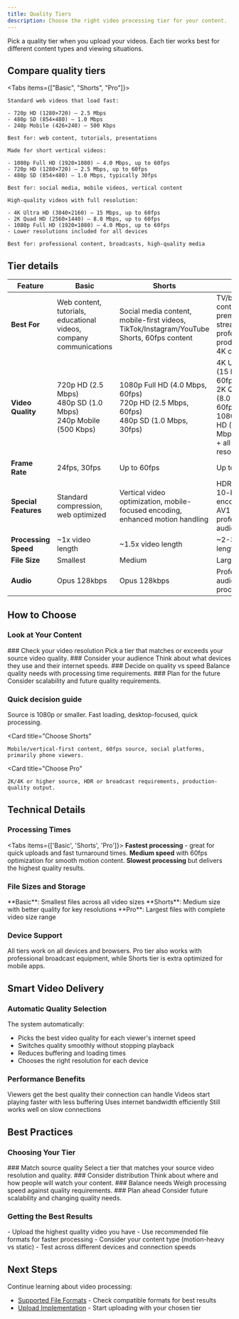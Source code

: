 ```yaml
---
title: Quality Tiers
description: Choose the right video processing tier for your content.
---
```




Pick a quality tier when you upload your videos. Each tier works best for different content types and viewing situations.

## Compare quality tiers

<Tabs items={["Basic", "Shorts", "Pro"]}>
  <Tab value="Basic">

    Standard web videos that load fast:

    - 720p HD (1280×720) — 2.5 Mbps
    - 480p SD (854×480) — 1.0 Mbps
    - 240p Mobile (426×240) — 500 Kbps

    Best for: web content, tutorials, presentations

  </Tab>

  <Tab value="Shorts">

    Made for short vertical videos:

    - 1080p Full HD (1920×1080) — 4.0 Mbps, up to 60fps
    - 720p HD (1280×720) — 2.5 Mbps, up to 60fps
    - 480p SD (854×480) — 1.0 Mbps, typically 30fps

    Best for: social media, mobile videos, vertical content

  </Tab>

  <Tab value="Pro">

    High-quality videos with full resolution:

    - 4K Ultra HD (3840×2160) — 15 Mbps, up to 60fps
    - 2K Quad HD (2560×1440) — 8.0 Mbps, up to 60fps
    - 1080p Full HD (1920×1080) — 4.0 Mbps, up to 60fps
    - Lower resolutions included for all devices

    Best for: professional content, broadcasts, high-quality media

  </Tab>
</Tabs>

## Tier details

| Feature              | Basic                                                                | Shorts                                                                                      | Pro                                                                                                                           |
|----------------------|----------------------------------------------------------------------|---------------------------------------------------------------------------------------------|-------------------------------------------------------------------------------------------------------------------------------|
| **Best For**         | Web content, tutorials, educational videos, company communications   | Social media content, mobile-first videos, TikTok/Instagram/YouTube Shorts, 60fps content   | TV/broadcast content, premium streaming, professional production, 4K content                                                  |
| **Video Quality**    | 720p HD (2.5 Mbps)<br/>480p SD (1.0 Mbps)<br/>240p Mobile (500 Kbps) | 1080p Full HD (4.0 Mbps, 60fps)<br/>720p HD (2.5 Mbps, 60fps)<br/>480p SD (1.0 Mbps, 30fps) | 4K Ultra HD (15 Mbps, 60fps)<br/>2K Quad HD (8.0 Mbps, 60fps)<br/>1080p Full HD (4.0 Mbps, 60fps)<br/>+ all lower resolutions |
| **Frame Rate**       | 24fps, 30fps                                                         | Up to 60fps                                                                                 | Up to 60fps                                                                                                                   |
| **Special Features** | Standard compression, web optimized                                  | Vertical video optimization, mobile-focused encoding, enhanced motion handling              | HDR support, 10-bit encoding, AV1 codec, professional audio                                                                   |
| **Processing Speed** | ~1x video length                                                     | ~1.5x video length                                                                          | ~2-3x video length                                                                                                            |
| **File Size**        | Smallest                                                             | Medium                                                                                      | Largest                                                                                                                       |
| **Audio**            | Opus 128kbps                                                          | Opus 128kbps                                                                                 | Professional audio processing                                                                                                 |

## How to Choose

### Look at Your Content

<Steps>
  <Step>
    ### Check your video resolution
    Pick a tier that matches or exceeds your source video quality.
  </Step>
  <Step>
    ### Consider your audience
    Think about what devices they use and their internet speeds.
  </Step>
  <Step>
    ### Decide on quality vs speed
    Balance quality needs with processing time requirements.
  </Step>
  <Step>
    ### Plan for the future
    Consider scalability and future quality requirements.
  </Step>
</Steps>

### Quick decision guide

<Columns cols={3}>
  <Card
    title="Choose Basic"
  >
    Source is 1080p or smaller. Fast loading, desktop-focused, quick processing.
  </Card>

  <Card
    title="Choose Shorts"
  >
    Mobile/vertical-first content, 60fps source, social platforms, primarily phone viewers.
  </Card>

  <Card
    title="Choose Pro"
  >
    2K/4K or higher source, HDR or broadcast requirements, production-quality output.
  </Card>
</Columns>

## Technical Details

### Processing Times

<Tabs items={['Basic', 'Shorts', 'Pro']}>
  <Tab value="Basic">
    **Fastest processing** - great for quick uploads and fast turnaround times.
  </Tab>
  <Tab value="Shorts">
    **Medium speed** with 60fps optimization for smooth motion content.
  </Tab>
  <Tab value="Pro">
    **Slowest processing** but delivers the highest quality results.
  </Tab>
</Tabs>

### File Sizes and Storage

<Callout type="info">
  **Basic**: Smallest files across all video sizes
  **Shorts**: Medium size with better quality for key resolutions
  **Pro**: Largest files with complete video size range
</Callout>

### Device Support

All tiers work on all devices and browsers. Pro tier also works with professional broadcast equipment, while Shorts tier is extra optimized for mobile apps.

## Smart Video Delivery

### Automatic Quality Selection

The system automatically:

- Picks the best video quality for each viewer's internet speed
- Switches quality smoothly without stopping playback
- Reduces buffering and loading times
- Chooses the right resolution for each device

### Performance Benefits

<Columns cols={4}>
  <Card title="Optimal Quality">Viewers get the best quality their connection can handle</Card>
  <Card title="Fast Startup">Videos start playing faster with less buffering</Card>
  <Card title="Efficient Bandwidth">Uses internet bandwidth efficiently</Card>
  <Card title="Reliable Playback">Still works well on slow connections</Card>
</Columns>

## Best Practices

### Choosing Your Tier

<Steps>
  <Step>
    ### Match source quality
    Select a tier that matches your source video resolution and quality.
  </Step>
  <Step>
    ### Consider distribution
    Think about where and how people will watch your content.
  </Step>
  <Step>
    ### Balance needs
    Weigh processing speed against quality requirements.
  </Step>
  <Step>
    ### Plan ahead
    Consider future scalability and changing quality needs.
  </Step>
</Steps>

### Getting the Best Results

<Callout type="tip">
  - Upload the highest quality video you have
  - Use recommended file formats for faster processing
  - Consider your content type (motion-heavy vs static)
  - Test across different devices and connection speeds
</Callout>

## Next Steps

Continue learning about video processing:

- [Supported File Formats](/platform/uploads/videos/supported-formats) - Check compatible formats for best results
- [Upload Implementation](/platform/uploads/videos/upload-implementation) - Start uploading with your chosen tier
